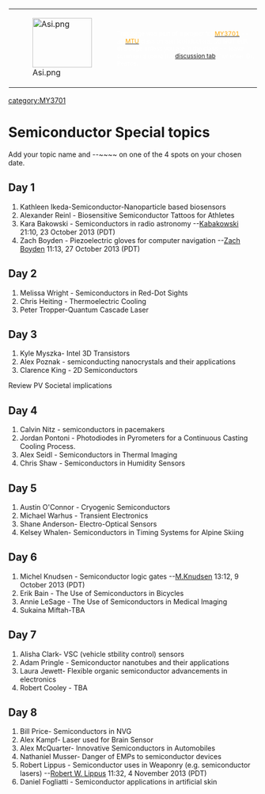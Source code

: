<div style="float: right; border: 0px solid black; margin: 1px;">
{| cellspacing="4" style="width: 476px; background-color: black; text-align: left;"
| style="width: 100px; height: 100px" | [[Image:Asi.png|120x100px]]
| style="font-size: 9pt; color: white; padding: 2pt; line-height: 1.25em;" |This page was part of a project for [[MY3701| <span style="color:orange;"> MY3701</span>]]  -- an [[MTU| <span style="color:orange;"> MTU</span>]] class on semiconductors. 
Do '''NOT''' edit this page  unless you are in the class -- leave comments using the [[{{NAMESPACE}} talk:{{PAGENAME}}|discussion tab]]''' or email Dr. Pearce. 
|}</div>

[[category:MY3701]]

=Semiconductor Special topics=

Add your topic name and <nowiki>--~~~~</nowiki> on one of the 4 spots on your chosen date.

==Day 1==
#Kathleen Ikeda-Semiconductor-Nanoparticle based biosensors
#Alexander Reinl - Biosensitive Semiconductor Tattoos for Athletes
#Kara Bakowski - Semiconductors in radio astronomy --[[User:Kabakowski|Kabakowski]] 21:10, 23 October 2013 (PDT)
#Zach Boyden - Piezoelectric gloves for computer navigation --[[User:Zach Boyden|Zach Boyden]] 11:13, 27 October 2013 (PDT)

==Day 2==
#Melissa Wright - Semiconductors in Red-Dot Sights
#Chris Heiting - Thermoelectric Cooling 
#Peter Tropper-Quantum Cascade Laser


==Day 3==
#Kyle Myszka- Intel 3D Transistors
#Alex Poznak - semiconducting nanocrystals and their applications
#Clarence King - 2D Semiconductors
Review PV Societal implications

==Day 4==
# Calvin Nitz - semiconductors in pacemakers
# Jordan Pontoni - Photodiodes in Pyrometers for a Continuous Casting Cooling Process.
# Alex Seidl - Semiconductors in Thermal Imaging 
# Chris Shaw - Semiconductors in Humidity Sensors

==Day 5==
# Austin O'Connor - Cryogenic Semiconductors
# Michael Warhus - Transient Electronics
# Shane Anderson- Electro-Optical Sensors
# Kelsey Whalen- Semiconductors in Timing Systems for Alpine Skiing

==Day 6==
# Michel Knudsen - Semiconductor logic gates --[[User:M.Knudsen|M.Knudsen]] 13:12, 9 October 2013 (PDT)
# Erik Bain - The Use of Semiconductors in Bicycles
# Annie LeSage - The Use of Semiconductors in Medical Imaging
# Sukaina Miftah-TBA

==Day 7 ==
#Alisha Clark- VSC (vehicle stbility control) sensors
#Adam Pringle - Semiconductor nanotubes and their applications
#Laura Jewett- Flexible organic semiconductor advancements in electronics
#Robert Cooley - TBA

==Day 8 ==
#Bill Price- Semiconductors in NVG
#Alex Kampf- Laser used for Brain Sensor
#Alex McQuarter- Innovative Semiconductors in Automobiles
#Nathaniel Musser- Danger of EMPs to semiconductor devices
#Robert Lippus - Semiconductor uses in Weaponry (e.g. semiconductor lasers) --[[User:Robert W. Lippus|Robert W. Lippus]] 11:32, 4 November 2013 (PDT)
#Daniel Fogliatti - Semiconductor applications in artificial skin